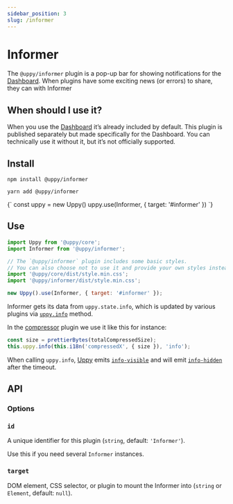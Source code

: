 ```yaml
---
sidebar_position: 3
slug: /informer
---
```




# Informer

The `@uppy/informer` plugin is a pop-up bar for showing notifications for the
[Dashboard](/docs/dashboard). When plugins have some exciting news (or errors)
to share, they can with Informer

## When should I use it?

When you use the [Dashboard](/docs/dashboard) it’s already included by default.
This plugin is published separately but made specifically for the Dashboard. You
can technically use it without it, but it’s not officially supported.

## Install

<Tabs>
  <TabItem value="npm" label="NPM" default>

```shell
npm install @uppy/informer
```

  </TabItem>

  <TabItem value="yarn" label="Yarn">

```shell
yarn add @uppy/informer
```

  </TabItem>

  <TabItem value="cdn" label="CDN">
    <UppyCdnExample>
      {`
        const uppy = new Uppy()
        uppy.use(Informer, { target: '#informer' })
      `}
    </UppyCdnExample>
  </TabItem>
</Tabs>

## Use

```js
import Uppy from '@uppy/core';
import Informer from '@uppy/informer';

// The `@uppy/informer` plugin includes some basic styles.
// You can also choose not to use it and provide your own styles instead.
import '@uppy/core/dist/style.min.css';
import '@uppy/informer/dist/style.min.css';

new Uppy().use(Informer, { target: '#informer' });
```

Informer gets its data from `uppy.state.info`, which is updated by various
plugins via [`uppy.info`](/docs/uppy-core#infomessage-type-duration) method.

In the [compressor](/docs/compressor) plugin we use it like this for instance:

```js
const size = prettierBytes(totalCompressedSize);
this.uppy.info(this.i18n('compressedX', { size }), 'info');
```

When calling `uppy.info`, [Uppy](/docs/uppy-core) emits
[`info-visible`](/docs/uppy-core#info-visible) and will emit
[`info-hidden`](/docs/uppy-core#info-hidden) after the timeout.

## API

### Options

### `id`

A unique identifier for this plugin (`string`, default: `'Informer'`).

Use this if you need several `Informer` instances.

### `target`

DOM element, CSS selector, or plugin to mount the Informer into (`string` or
`Element`, default: `null`).
